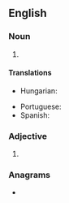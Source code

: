 {{also|ene|Ene|êne|eñe|enë|-ene|-ené}}
==English==

===Noun===
{{head|en|noun}}

# {{init of|en|east-northeast}}

====Translations====
{{trans-top|initialism of east-northeast}}
* Hungarian: {{t|hu|K-ÉK}}
{{trans-mid}}
* Portuguese: {{t|pt|ENE}}
* Spanish: {{t|es|ENE}}
{{trans-bottom}}

===Adjective===
{{en-adj|-}}

# {{init of|en|east-northeast}}

===Anagrams===
* {{anagrams|en|a=een|-een|Nee|e'en|een|nee|née}}

{{C|en|Compass points}}